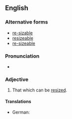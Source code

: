 ==English==

===Alternative forms===
* [[re-sizable]] {{qualifier|more formal}}
* [[resizeable]] {{qualifier|UK}}
* [[re-sizeable]] {{qualifier|UK}}

===Pronunciation===
* {{hyphenation|re|si|za|ble|lang=en}}

===Adjective===
{{en-adj}}

# {{label|en|computing}} That which can be [[resized]].

====Translations====
{{trans-top|computing: able to be resized}}
* German: {{t|de|größenveränderbar}}
{{trans-mid}}
{{trans-bottom}}